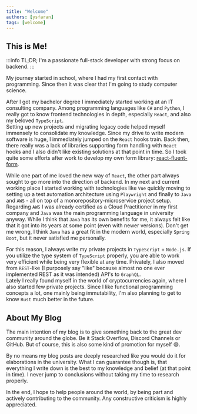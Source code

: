 ```yaml
---
title: "Welcome"
authors: [ysfaran]
tags: [welcome]
---
```


## This is Me!

:::info TL;DR;
I'm a passionate full-stack developer with strong focus on backend.
:::

My journey started in school, where I had my first contact with programming.
Since then it was clear that I'm going to study computer science.

After I got my bachelor degree I immediately started working at an IT consulting company.
Among programming languages like `C#` and `Python`, I really got to know frontend technologies in depth, especially `React`,
and also my beloved `TypeScript`.  
Setting up new projects and migrating legacy code helped myself immensely to consolidate my knowledge.
Since my drive to write modern software is huge, I immediately jumped on the `React` hooks train.
Back then, there really was a lack of libraries supporting form handling with `React` hooks and I also didn't like existing solutions at that point in time.
So I took quite some efforts after work to develop my own form library: [react-fluent-form](https://www.react-fluent-form.com/).

While one part of me loved the new way of `React`, the other part always sought to go more into the direction of backend.
In my next and current working place I started working with technologies like `Vue` quickly moving to setting up a test automation architecture using `Playwright` and finally to `Java` and `AWS` -
all on top of a monorepository-microservice project setup.  
Regarding `AWS` I was already certified as a Cloud Practitioner in my first company and `Java` was the main programming language in university anyway.
While I think that `Java` has its own benefits for me, it always felt like that it got into its years at some point (even with newer versions).
Don't get me wrong, I think `Java` has a great fit in the modern world, especially `Spring Boot`, but it never satisfied me personally.

For this reason, I always write my private projects in `TypeScript` + `Node.js`.
If you utilize the type system of `TypeScript` properly, you are able to work very efficient while being very flexible at any time.
Privately, I also moved from `REST`-like (I purposely say "like" because almost no one ever implemented REST as it was intended) API's to `GraphQL`.  
Lately I really found myself in the world of cryptocurrencies again, where I also started few private projects.
Since I like functional programming concepts a lot, one mainly being immutability, I'm also planning to get to know `Rust` much better in the future.

## About My Blog

The main intention of my blog is to give something back to the great dev community around the globe.
Be it Stack Overflow, Discord Channels or GitHub. But of course, this is also some kind of promotion for myself 😄.

By no means my blog posts are deeply researched like you would do it for elaborations in the university.
What I can guarantee though is, that everything I write down is the best to my knowledge and belief (at that point in time).
I never jump to conclusions without taking my time to research properly.

In the end, I hope to help people around the world, by being part and actively contributing to the community. Any constructive criticism is highly appreciated.
